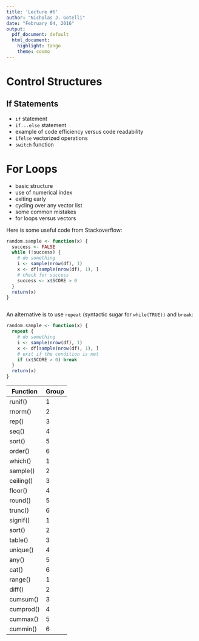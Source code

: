 ---
title: 'Lecture #6'
author: "Nicholas J. Gotelli"
date: "February 04, 2016"
output:
  pdf_document: default
  html_document:
    highlight: tango
    theme: cosmo
---
# Control Structures

## If Statements

- `if` statement
- `if...else` statement
- example of code efficiency versus code readability
- `ifelse` vectorized operations
- `switch` function

# For Loops

- basic structure
- use of numerical index
- exiting early
- cycling over any vector list
- some common mistakes
- for loops versus vectors

Here is some useful code from Stackoverflow:

```{r eval=FALSE}
random.sample <- function(x) {
  success <- FALSE
  while (!success) {
    # do something
    i <- sample(nrow(df), 1)
    x <- df[sample(nrow(df), 1), ]
    # check for success
    success <- x$SCORE > 0
  }
  return(x)
}



```
An alternative is to use `repeat` (syntactic sugar for `while(TRUE))` and `break`:

```{r eval=FALSE}
random.sample <- function(x) {
  repeat {
    # do something
    i <- sample(nrow(df), 1)
    x <- df[sample(nrow(df), 1), ]
    # exit if the condition is met
    if (x$SCORE > 0) break
  }
  return(x)
}
```



\newpage

Function | Group
--------|----------
runif() | 1
rnorm() | 2
rep() | 3
seq() | 4
sort() | 5
order() | 6
which() | 1
sample() | 2
ceiling() | 3
floor() | 4
round() | 5
trunc() | 6
signif() | 1
sort() | 2
table() | 3
unique() | 4
any() | 5
cat() | 6
range() | 1
diff() | 2
cumsum() | 3
cumprod() | 4
cummax() | 5
cummin() | 6
